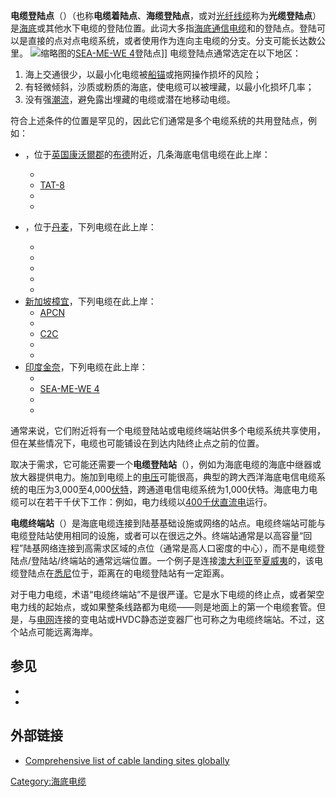 {{unreferenced|time=2017-01-11T07:31:10+00:00}}
{{NoteTA
|G1=IT
}}
'''电缆登陆点'''（{{lang-en|'''cable landing point'''}}）（也称'''电缆着陆点'''、'''海缆登陆点'''，或对[[光纖通訊|光纤线缆]]称为'''光缆登陆点'''）是[[海底|海底]]或其他水下电缆的登陆位置。此词大多指[[海底電纜|海底通信电缆]]和{{tsl|en|Submarine power cable|海底电力电缆}}的登陆点。登陆可以是直接的点对点电缆系统，或者使用{{tsl|en|Submarine branching unit|海底分支单元}}作为连向主电缆的分支。分支可能长达数公里。
[[File:Submarine_Landed_in_BD.JPG|缩略图]]{{tsl|en|Cox's Bazar}}的[[SEA-ME-WE_4|SEA-ME-WE 4]]登陆点]]
电缆登陆点通常选定在以下地区：
# 海上交通很少，以最小化电缆被[[船锚|船锚]]或拖网操作损坏的风险；
# 有轻微倾斜，沙质或粉质的海底，使电缆可以被埋藏，以最小化损坏几率；
# 没有强[[潮汐|潮流]]，避免露出埋藏的电缆或潜在地移动电缆。
符合上述条件的位置是罕见的，因此它们通常是多个电缆系统的共用登陆点，例如：
*{{tsl|en|Widemouth Bay}}，位于[[英国|英国]][[康沃爾郡|康沃爾郡]]的[[布德|布德]]附近，几条海底电信电缆在此上岸：
**{{tsl|en|Apollo (submarine communications cable)|Apollo (North)}}
**[[TAT-8|TAT-8]]
**{{tsl|en|TAT-14}}
**{{tsl|en|AC-2 (cable system)|Yellow (AC2)}}
*{{tsl|en|Blaabjerg}}，位于[[丹麦|丹麦]]，下列电缆在此上岸：
**{{tsl|en|CANTAT-3}}
**{{tsl|en|DANICE}}
**{{tsl|en|ODIN (cable system)|ODIN}}
**{{tsl|en|TAT-14}}
**{{tsl|en|UK-Denmark 4}}
*[[新加坡|新加坡]][[樟宜|樟宜]]，下列电缆在此上岸：
**[[亞太海纜|APCN]]
**{{tsl|en|ASEAN (cable system)|ASEAN (电缆系统)}}
**[[EAC-C2C|C2C]]
**{{tsl|en|TIISCS (cable system)|TIISCS}}
**{{tsl|en|TIS (cable system)|TIS (电缆系统)}}
*[[印度|印度]][[金奈|金奈]]，下列电缆在此上岸：
**{{tsl|en|i2i}}
**[[SEA-ME-WE_4|SEA-ME-WE 4]]
**{{tsl|en|TIISCS (cable system)|TIISCS}}
**{{tsl|en|BRICS (cable system)|BRICS (电缆系统)}}

通常来说，它们附近将有一个电缆登陆站或电缆终端站供多个电缆系统共享使用，但在某些情况下，电缆也可能铺设在到达内陆终止点之前的位置。<!-- 需校对 -->

取决于需求，它可能还需要一个'''电缆登陆站'''（{{lang|en|cable landing station}}），例如为海底电缆的海底中继器或放大器提供电力。施加到电缆上的[[电压|电压]]可能很高，典型的跨大西洋海底电信电缆系统的电压为3,000至4,000[[伏特|伏特]]，跨通道电信电缆系统为1,000伏特。海底电力电缆可以在若干千伏下工作：例如，{{tsl|en|Fenno-Skan}}电力线缆以[[高壓直流輸電|400千伏直流电]]运行。

'''电缆终端站'''（{{lang|en|cable termination station}}）是海底电缆连接到陆基基础设施或网络的站点。电缆终端站可能与电缆登陆站使用相同的设施，或者可以在很远之外。终端站通常是以高容量“回程”陆基网络连接到高需求区域的点位（通常是高人口密度的中心），而不是电缆登陆点/登陆站/终端站的通常远端位置。一个例子是连接[[澳大利亚|澳大利亚]]至[[夏威夷|夏威夷]]的{{tsl|en|Telstra Endeavour|Endeavour电缆系统}}，该电缆登陆点在[[悉尼|悉尼]]位于{{tsl|en|Tamarama, New South Wales|Tamarama Beach}}，距离在{{tsl|en|Paddington, New South Wales|Paddington}}的电缆登陆站有一定距离。

对于电力电缆，术语“电缆终端站”不是很严谨。它是水下电缆的终止点，或者架空电力线的起始点，或如果整条线路都为电缆——则是地面上的第一个电缆套管。但是，与[[电网|电网]]连接的变电站或HVDC静态逆变器厂也可称之为电缆终端站。不过，这个站点可能远离海岸。

== 参见 ==
* {{tsl|en|List of international submarine communications cables|国际海底通信电缆列表}}
* {{tsl|en|List of domestic submarine communications cables|国内海底通信电缆列表}}

== 外部链接 ==
* [http://www.kidorf.com/DBLandings.php Comprehensive list of cable landing sites globally] {{Wayback|url=http://www.kidorf.com/DBLandings.php |date=20161226081355 }}

[[Category:海底电缆|Category:海底电缆]]